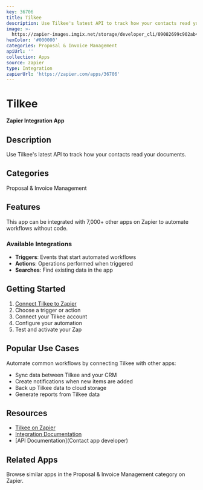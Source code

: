 ```yaml
---
key: 36706
title: Tilkee
description: Use Tilkee's latest API to track how your contacts read your documents.
image: >-
  https://zapier-images.imgix.net/storage/developer_cli/09082699c902ab4048e4a5119b59f87b.png?auto=format%2Ccompress&ixlib=python-3.0.0&q=50
hexColor: '#000000'
categories: Proposal & Invoice Management
apiUrl: ''
collection: Apps
source: zapier
type: Integration
zapierUrl: 'https://zapier.com/apps/36706'
---
```

# Tilkee

**Zapier Integration App**

## Description

Use Tilkee's latest API to track how your contacts read your documents.

## Categories

Proposal & Invoice Management

## Features

This app can be integrated with 7,000+ other apps on Zapier to automate workflows without code.

### Available Integrations

- **Triggers**: Events that start automated workflows
- **Actions**: Operations performed when triggered
- **Searches**: Find existing data in the app

## Getting Started

1. [Connect Tilkee to Zapier](https://zapier.com/apps/36706)
2. Choose a trigger or action
3. Connect your Tilkee account
4. Configure your automation
5. Test and activate your Zap

## Popular Use Cases

Automate common workflows by connecting Tilkee with other apps:

- Sync data between Tilkee and your CRM
- Create notifications when new items are added
- Back up Tilkee data to cloud storage
- Generate reports from Tilkee data

## Resources

- [Tilkee on Zapier](https://zapier.com/apps/36706)
- [Integration Documentation](https://zapier.com/apps/36706/integrations)
- [API Documentation](Contact app developer)

## Related Apps

Browse similar apps in the Proposal & Invoice Management category on Zapier.
